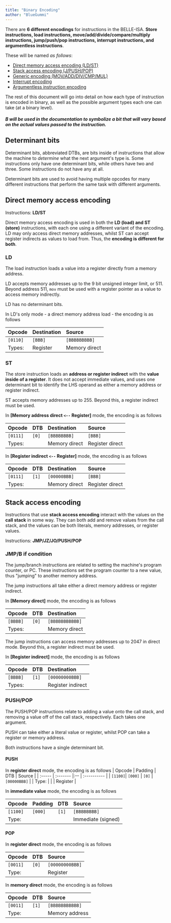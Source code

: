 ```yaml
---
title: "Binary Encoding"
author: "BlueGummi"
---
```


There are **6 different encodings** for instructions in the BELLE-ISA. **Store instructions, load instructions, move/add/divide/compare/multiply instructions, jump/push/pop instructions, interrupt instructions, and argumentless instructions**.

These will be named *as follows*:
- [Direct memory access encoding (LD/ST)](#direct-memory-address-encoding)
- [Stack access encoding (J/PUSH/POP)](#stack-access-encoding)
- [Generic encoding (MOV/ADD/DIV/CMP/MUL)](#generic-encoding)
- [Interrupt encoding](#interrupt-encoding)
- [Argumentless instruction encoding](#argumentless-encoding)

The rest of this document will go into detail on how each type of instruction is encoded in binary, as well as the possible argument types each one can take (at a binary level).

##### B will be used in the documentation to symbolize a bit that will vary based on the actual values passed to the instruction.

## Determinant bits

Determinant bits, abbreviated DTBs, are bits inside of instructions that allow the machine to *determine* what the next argument's type is. Some instructions only have one determinant bits, while others have two and three. Some instructions do not have any at all.

Determinant bits are used to avoid having multiple opcodes for many different instructions that perform the same task with different arguments.

## Direct memory access encoding

Instructions: **LD/ST**

Direct memory access encoding is used in both the **LD (load) and ST (store)** instructions, with each one using a different variant of the encoding. LD may only access direct memory addresses, whilst ST can accept register indirects as values to load from. Thus, the **encoding is different for both**.

### LD

The load instruction loads a value into a register directly from a memory address. 

LD accepts memory addresses up to the 9 bit unsigned integer limit, or 511. Beyond address 511, `mov` must be used with a register pointer as a value to access memory indirectly. 

LD has no determinant bits.

In LD's only mode - a direct memory address load - the encoding is as follows

| Opcode | Destination | Source |
| :----- | :---------- | :----- |
| `[0110]` | `[BBB]` | `[BBBBBBBBB]` |
| Types: | Register | Memory direct |

### ST

The store instruction loads an **address or register indirect** with the **value inside of a register**. It does not accept immediate values, and uses one determinant bit to identify the LHS operand as either a memory address or register indirect.

ST accepts memory addresses up to 255. Beyond this, a register indirect must be used.

In **[Memory address direct `<--` Register]** mode, the encoding is as follows

| Opcode | DTB | Destination | Source |
| :----- | :-- |:---------- | :----- |
| `[0111]`| `[0]` | `[BBBBBBBB]` | `[BBB]` |
| Types: |  | Memory direct | Register direct |


In **[Register indirect `<--` Register]** mode, the encoding is as follows

| Opcode | DTB |Destination | Source |
| :----- | :-------------- |:---------- | :----- |
| `[0111]` | `[1]` | `[00000BBB]` | `[BBB]` |
| Types: | | Memory direct | Register direct |


## Stack access encoding

Instructions that use **stack access encoding** interact with the values on the **call stack** in some way. They can both add and remove values from the call stack, and the values can be both literals, memory addresses, or register values.

Instructions: **JMP/JZ/JO/PUSH/POP**

### JMP/B if condition

The jump/branch instructions are related to setting the machine's program counter, or PC. These instructions set the program counter to a new value, thus "jumping" to another memory address.

The jump instructions all take either a direct memory address or register indirect.

In **[Memory direct]** mode, the encoding is as follows

| Opcode | DTB |Destination |
| :----- | :---- | :-------------- |
| `[BBBB]` | `[0]` | `[BBBBBBBBBBB]` |
| Types: | | Memory direct |

The jump instructions can access memory addresses up to 2047 in direct mode. Beyond this, a register indirect must be used.

In **[Register indirect]** mode, the encoding is as follows

| Opcode | DTB |Destination |
| :----- | :---- | :-------------- |
| `[BBBB]` | `[1]` | `[00000000BBB]` |
| Types: | | Register indirect |


### PUSH/POP

The PUSH/POP instructions relate to adding a value onto the call stack, and removing a value off of the call stack, respectively. Each takes one argument.

PUSH can take either a literal value or register, whilst POP can take a register or memory address.

Both instructions have a single determinant bit.

#### PUSH

In **register direct** mode, the encoding is as follows
| Opcode | Padding | DTB | Source | 
| :----- | :------- |:-- | :---------- |
| `[1100]`| `[000]` | `[0]` | `[00000BBB]` |
| Type: | | | Register | 

In **immediate value** mode, the encoding is as follows

| Opcode | Padding | DTB | Source | 
| :----- | :------- |:-- | :---------- |
| `[1100]`| `[000]` | `[1]` | `[BBBBBBBB]` |
| Type: | | | Immediate (signed) | 

#### POP

In **register direct** mode, the encoding is as follows

| Opcode |  DTB | Source | 
| :----- | :----- | :---------- |
| `[0011]`| `[0]` | `[00000000BBB]` |
| Type: | |  Register | 

In **memory direct** mode, the encoding is as follows

| Opcode |  DTB | Source | 
| :----- | :----- | :---------- |
| `[0011]`| `[1]` | `[BBBBBBBBBBB]` |
| Type: | |  Memory address | 


